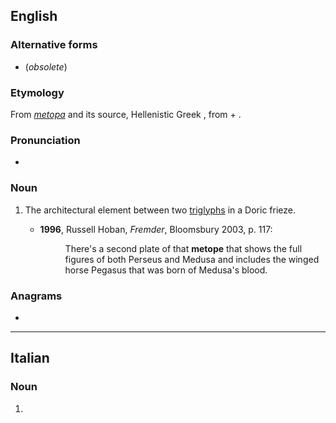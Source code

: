 ==English==

===Alternative forms===
* {{l|en|metopa}} (''obsolete'')

===Etymology===
From {{etyl|la|en}} ''[[metopa]]'' and its source, Hellenistic Greek {{m|grc|μετόπη}}, from {{etyl|grc|en}} {{m|grc|μετά||[[meta-]]}} + {{m|grc|ὀπή||hole}}.

===Pronunciation===
* {{IPA|/ˈmɛtəʊp/|/ˈmɛtəpi/|lang=en}}

===Noun===
{{en-noun}}

# {{lb|en|architecture}} The architectural element between two [[triglyphs]] in a Doric frieze.
#* '''1996''', Russell Hoban, ''Fremder'', Bloomsbury 2003, p. 117:
#*: There's a second plate of that '''metope''' that shows the full figures of both Perseus and Medusa and includes the winged horse Pegasus that was born of Medusa's blood.

===Anagrams===
* {{anagrams|en|poemet}}

----

==Italian==

===Noun===
{{head|it|noun plural form|g=f}}

# {{plural of|metopa|lang=it}}